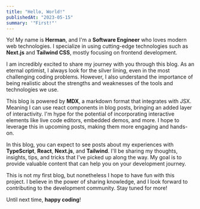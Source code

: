 ```yaml
---
title: "Hello, World!"
publishedAt: "2023-05-15"
summary: '"First!"'
---
```


Yo! My name is **Herman**, and I'm a **Software Engineer** who loves modern web technologies. I specialize in using cutting-edge technologies such as **Next.js** and **Tailwind CSS**, mostly focusing on frontend development.

I am incredibly excited to share my journey with you through this blog. As an eternal optimist, I always look for the silver lining, even in the most challenging coding problems. However, I also understand the importance of being realistic about the strengths and weaknesses of the tools and technologies we use.

This blog is powered by **MDX**, a markdown format that integrates with JSX. Meaning I can use react components in blog posts, bringing an added layer of interactivity. I'm hype for the potential of incorporating interactive elements like live code editors, embedded demos, and more. I hope to leverage this in upcoming posts, making them more engaging and hands-on.

In this blog, you can expect to see posts about my experiences with **TypeScript**, **React**, **Next.js**, and **Tailwind**. I'll be sharing my thoughts, insights, tips, and tricks that I've picked up along the way. My goal is to provide valuable content that can help you on your development journey.

This is not my first blog, but nonetheless I hope to have fun with this project. I believe in the power of sharing knowledge, and I look forward to contributing to the development community. Stay tuned for more!

Until next time, **happy coding**!

